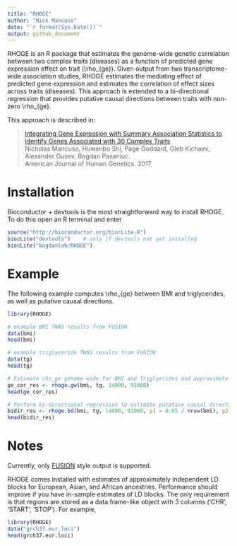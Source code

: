 ```yaml
---  
title: "RHOGE"  
author: "Nick Mancuso"  
date: "`r format(Sys.Date())`"
output: github_document
---  
```

RHOGE is an R package that estimates the genome-wide genetic correlation between two complex traits (diseases) as
a function of predicted gene expression effect on trait (\\rho_{ge}). Given output from two transcriptome-wide association studies,
RHOGE estimates the mediating effect of predicted gene expression and estimates the correlation of effect sizes across traits (diseases).
This approach is extended to a bi-directional regression that provides putative causal directions between traits with non-zero \\rho_{ge}.

This approach is described in:

> [Integrating Gene Expression with Summary Association Statistics to Identify Genes Associated with 30 Complex Traits](https://doi.org/10.1016/j.ajhg.2017.01.031) \
> Nicholas Mancuso, Huwenbo Shi, Pagé Goddard, Gleb Kichaev, Alexander Gusev, Bogdan Pasaniuc.\
> American Journal of Human Genetics. 2017.

# Installation
Bioconductor + devtools is the most straightforward way to install RHOGE. To do this open an R terminal and enter
```r
source("http://bioconductor.org/biocLite.R")
biocLite("devtools")    # only if devtools not yet installed
biocLite("bogdanlab/RHOGE")
```

# Example
The following example computes \\rho_{ge} between BMI and triglycerides, as well as putative causal directions.
```r
library(RHOGE)

# example BMI TWAS results from FUSION
data(bmi)
head(bmi)

# example triglyceride TWAS results from FUSION
data(tg)
head(tg)

# Estimate rho_ge genome-wide for BMI and Triglyerides and approximate sample sizes
ge_cor_res <- rhoge.gw(bmi, tg, 14000, 91000)
head(ge_cor_res)

# Perform bi-directional regression to estimate putative causal directions
bidir_res <- rhoge.bd(bmi, tg, 14000, 91000, p1 = 0.05 / nrow(bmi), p2 = 0.05 / nrow(tg))
head(bidir_res)
```

# Notes
Currently, only [FUSION](https://github.com/gusevlab/fusion_twas) style output is supported.

RHOGE comes installed with estimates of approximately independent LD blocks for European, Asian, and African ancestries. Performance
should improve if you have in-sample estimates of LD blocks. The only requirement is that regions are stored as a data.frame-like
object with 3 columns ('CHR', 'START', 'STOP'). For example,
```r
library(RHOGE)
data("grch37.eur.loci")
head(grch37.eur.loci)
```
